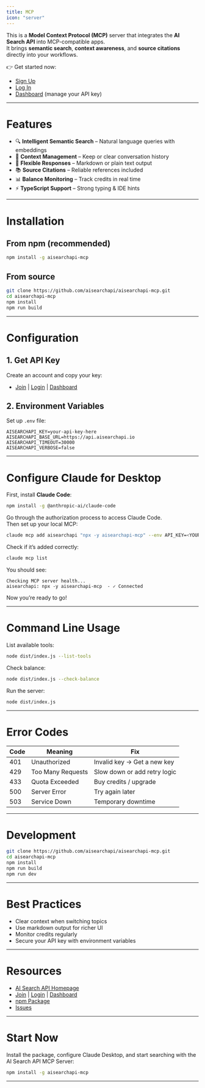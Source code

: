 ```yaml
---
title: MCP
icon: "server"
---
```


This is a **Model Context Protocol (MCP)** server that integrates the **AI Search API** into MCP-compatible apps.  
It brings **semantic search**, **context awareness**, and **source citations** directly into your workflows.

👉 Get started now:
- [Sign Up](https://app.aisearchapi.io/join)
- [Log In](https://app.aisearchapi.io/login)
- [Dashboard](https://app.aisearchapi.io/dashboard) (manage your API key)

---

# Features

- 🔍 **Intelligent Semantic Search** – Natural language queries with embeddings  
- 💬 **Context Management** – Keep or clear conversation history  
- 📝 **Flexible Responses** – Markdown or plain text output  
- 📚 **Source Citations** – Reliable references included  
- 📊 **Balance Monitoring** – Track credits in real time  
- ⚡ **TypeScript Support** – Strong typing & IDE hints  

---

# Installation

## From npm (recommended)
```bash
npm install -g aisearchapi-mcp
```

## From source
```bash
git clone https://github.com/aisearchapi/aisearchapi-mcp.git
cd aisearchapi-mcp
npm install
npm run build
```

---

# Configuration

## 1. Get API Key
Create an account and copy your key:
- [Join](https://app.aisearchapi.io/join) | [Login](https://app.aisearchapi.io/login) | [Dashboard](https://app.aisearchapi.io/dashboard)

## 2. Environment Variables
Set up `.env` file:

```env
AISEARCHAPI_KEY=your-api-key-here
AISEARCHAPI_BASE_URL=https://api.aisearchapi.io
AISEARCHAPI_TIMEOUT=30000
AISEARCHAPI_VERBOSE=false
```

---

# Configure Claude for Desktop

First, install **Claude Code**:

```bash
npm install -g @anthropic-ai/claude-code
```

Go through the authorization process to access Claude Code.  
Then set up your local MCP:

```bash
claude mcp add aisearchapi "npx -y aisearchapi-mcp" --env API_KEY=<YOUR-API-KEY>
```

Check if it’s added correctly:

```bash
claude mcp list
```

You should see:
```
Checking MCP server health...
aisearchapi: npx -y aisearchapi-mcp  - ✓ Connected
```

Now you’re ready to go!

---

# Command Line Usage

List available tools:
```bash
node dist/index.js --list-tools
```

Check balance:
```bash
node dist/index.js --check-balance
```

Run the server:
```bash
node dist/index.js
```

---

# Error Codes

| Code | Meaning           | Fix                                |
|------|------------------|-------------------------------------|
| 401  | Unauthorized     | Invalid key → Get a new key         |
| 429  | Too Many Requests | Slow down or add retry logic       |
| 433  | Quota Exceeded   | Buy credits / upgrade               |
| 500  | Server Error     | Try again later                     |
| 503  | Service Down     | Temporary downtime                  |

---

# Development

```bash
git clone https://github.com/aisearchapi/aisearchapi-mcp.git
cd aisearchapi-mcp
npm install
npm run build
npm run dev
```

---

# Best Practices

- Clear context when switching topics  
- Use markdown output for richer UI  
- Monitor credits regularly  
- Secure your API key with environment variables  

---

# Resources

- [AI Search API Homepage](https://aisearchapi.io)  
- [Join](https://app.aisearchapi.io/join) | [Login](https://app.aisearchapi.io/login) | [Dashboard](https://app.aisearchapi.io/dashboard)  
- [npm Package](https://www.npmjs.com/package/aisearchapi-mcp)  
- [Issues](https://github.com/aisearchapi/aisearchapi-mcp/issues)  

---

# Start Now

Install the package, configure Claude Desktop, and start searching with the AI Search API MCP Server:

```bash
npm install -g aisearchapi-mcp
```

---
